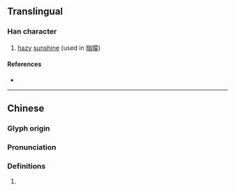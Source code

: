 {{character info/new}}
==Translingual==

===Han character===
{{Han char|rn=72|rad=日|as=10|sn=14|four=68027|canj=ACIM|ids=⿰日翁}}

# [[hazy]] [[sunshine]] (used in [[暡曚]])

====References====
* {{Han ref|kx=0498.480|dkj=14094|dj=0867.260|hdz=21530.130|uh=66A1|ud=26273|bh=E1F6|bd=57846}}

----
==Chinese==
{{zh-forms}}

===Glyph origin===
{{Han etym}}

===Pronunciation===
{{zh-pron
|m=wěng
|c=jung2
|mc=y
|oc=y
|cat=n
}}

===Definitions===
{{zh-hanzi}}

# {{zh-only|暡曚}}